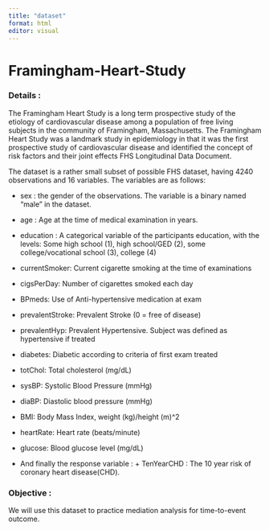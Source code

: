 ```yaml
---
title: "dataset"
format: html
editor: visual
---
```


# Framingham-Heart-Study

### Details :

The Framingham Heart Study is a long term prospective study of the etiology of cardiovascular disease among a population of free living subjects in the community of Framingham, Massachusetts. The Framingham Heart Study was a landmark study in epidemiology in that it was the first prospective study of cardiovascular disease and identified the concept of risk factors and their joint effects FHS Longitudinal Data Document.

The dataset is a rather small subset of possible FHS dataset, having 4240 observations and 16 variables. The variables are as follows:

-   sex : the gender of the observations. The variable is a binary named "male" in the dataset.

-   age : Age at the time of medical examination in years.

-   education : A categorical variable of the participants education, with the levels: Some high school (1), high school/GED (2), some college/vocational school (3), college (4)

-   currentSmoker: Current cigarette smoking at the time of examinations

-   cigsPerDay: Number of cigarettes smoked each day

-   BPmeds: Use of Anti-hypertensive medication at exam

-   prevalentStroke: Prevalent Stroke (0 = free of disease)

-   prevalentHyp: Prevalent Hypertensive. Subject was defined as hypertensive if treated

-   diabetes: Diabetic according to criteria of first exam treated

-   totChol: Total cholesterol (mg/dL)

-   sysBP: Systolic Blood Pressure (mmHg)

-   diaBP: Diastolic blood pressure (mmHg)

-   BMI: Body Mass Index, weight (kg)/height (m)\^2

-   heartRate: Heart rate (beats/minute)

-   glucose: Blood glucose level (mg/dL)

-   And finally the response variable : + TenYearCHD : The 10 year risk of coronary heart disease(CHD).

### Objective :

We will use this dataset to practice mediation analysis for time-to-event outcome.
